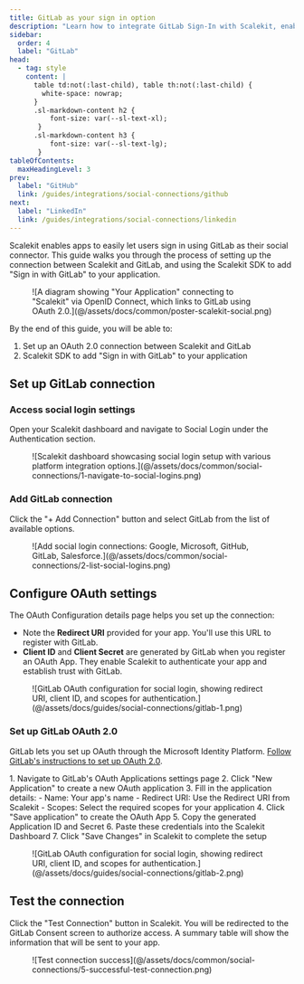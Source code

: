 ```yaml
---
title: GitLab as your sign in option
description: "Learn how to integrate GitLab Sign-In with Scalekit, enabling secure social authentication for your users with step-by-step OAuth configuration instructions."
sidebar:
  order: 4
  label: "GitLab"
head:
  - tag: style
    content: |
      table td:not(:last-child), table th:not(:last-child) {
        white-space: nowrap;
      }
      .sl-markdown-content h2 {
          font-size: var(--sl-text-xl);
       }
      .sl-markdown-content h3 {
          font-size: var(--sl-text-lg);
       }
tableOfContents:
  maxHeadingLevel: 3
prev:
  label: "GitHub"
  link: /guides/integrations/social-connections/github
next:
  label: "LinkedIn"
  link: /guides/integrations/social-connections/linkedin
---
```



Scalekit enables apps to easily let users sign in using GitLab as their social connector. This guide walks you through the process of setting up the connection between Scalekit and GitLab, and using the Scalekit SDK to add "Sign in with GitLab" to your application.

<figure>
  ![A diagram showing "Your Application" connecting to "Scalekit" via OpenID Connect, which links to GitLab using OAuth 2.0.](@/assets/docs/common/poster-scalekit-social.png)
</figure>

By the end of this guide, you will be able to:

1. Set up an OAuth 2.0 connection between Scalekit and GitLab
2. Scalekit SDK to add "Sign in with GitLab" to your application

## Set up GitLab connection

### Access social login settings

Open your Scalekit dashboard and navigate to Social Login under the Authentication section.

<figure>
  ![Scalekit dashboard showcasing social login setup with various platform integration options.](@/assets/docs/common/social-connections/1-navigate-to-social-logins.png)
</figure>

### Add GitLab connection

Click the "+ Add Connection" button and select GitLab from the list of available options.

<figure>
  ![Add social login connections: Google, Microsoft, GitHub, GitLab, Salesforce.](@/assets/docs/common/social-connections/2-list-social-logins.png)
</figure>

## Configure OAuth settings

The OAuth Configuration details page helps you set up the connection:

- Note the **Redirect URI** provided for your app. You'll use this URL to register with GitLab.
- **Client ID** and **Client Secret** are generated by GitLab when you register an OAuth App. They enable Scalekit to
  authenticate your app and establish trust with GitLab.

<figure>
  ![GitLab OAuth configuration for social login, showing redirect URI, client ID, and scopes for
  authentication.](@/assets/docs/guides/social-connections/gitlab-1.png)
</figure>

### Set up GitLab OAuth 2.0

GitLab lets you set up OAuth through the Microsoft Identity Platform.
<a href="https://docs.gitlab.co.jp/ee/integration/oauth_provider.html" target="_blank" rel="noopener">Follow GitLab's instructions to set up OAuth 2.0</a>.

<Steps>
1. Navigate to GitLab's OAuth Applications settings page
2. Click "New Application" to create a new OAuth application
3. Fill in the application details:
   - Name: Your app's name
   - Redirect URI: Use the Redirect URI from Scalekit
   - Scopes: Select the required scopes for your application
4. Click "Save application" to create the OAuth App
5. Copy the generated Application ID and Secret
6. Paste these credentials into the Scalekit Dashboard
7. Click "Save Changes" in Scalekit to complete the setup
</Steps>

<figure>
  ![GitLab OAuth configuration for social login, showing redirect URI, client ID, and scopes for
  authentication.](@/assets/docs/guides/social-connections/gitlab-2.png)
</figure>

## Test the connection

Click the "Test Connection" button in Scalekit. You will be redirected to the GitLab Consent screen to authorize access.
A summary table will show the information that will be sent to your app.

<figure>
  ![Test connection success](@/assets/docs/common/social-connections/5-successful-test-connection.png)
</figure>
